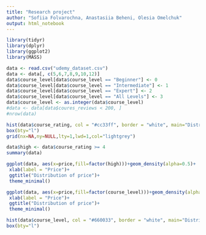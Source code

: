 ---
title: "Research project"
author: "Sofiia Folvarochna, Anastasiia Beheni, Olesia Omelchuk"
output: html_notebook
---

```{r}
library(tidyr)
library(dplyr)
library(ggplot2)
library(MASS)
```

```{r}
data <- read.csv("udemy_dataset.csv")
data <- data[, c(5,6,7,8,9,10,12)]
data$course_level[data$course_level == "Beginner"] <- 0
data$course_level[data$course_level == "Intermediate"] <- 1
data$course_level[data$course_level == "Expert"] <- 2
data$course_level[data$course_level == "All Levels"] <- 3
data$course_level <- as.integer(data$course_level)
#data <- data[data$coures_reviews < 200, ]
#nrow(data)
```

```{r}
hist(data$course_rating, col = "#cc33ff", border = "white", main="Distribution of courses' ratings", breaks = seq(1,5,0.1))
box(bty="l")
grid(nx=NA,ny=NULL,lty=1,lwd=1,col="lightgrey")
```

```{r}
data$high <- data$course_rating >= 4
summary(data)
```

```{r}
ggplot(data, aes(x=price,fill=factor(high)))+geom_density(alpha=0.5)+
 xlab(label = "Price")+
 ggtitle("Distribution of price")+
 theme_minimal()
```

```{r}
ggplot(data, aes(x=price,fill=factor(course_level)))+geom_density(alpha=0.5)+
 xlab(label = "Price")+
 ggtitle("Distribution of price")+
 theme_minimal()
```

```{r}
hist(data$course_level, col = "#660033", border = "white", main="Distribution of courses' ratings", breaks = seq(-1,3))
box(bty="l")
```
